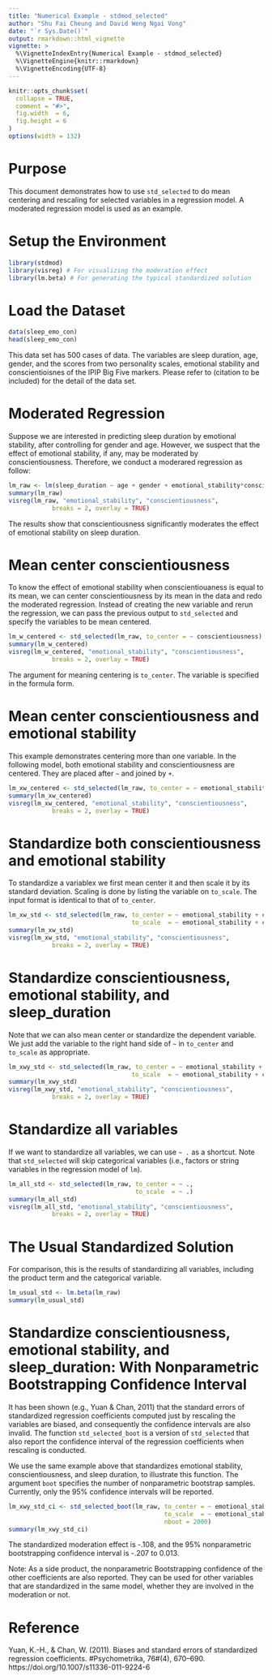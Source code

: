 ```yaml
---
title: "Numerical Example - stdmod_selected"
author: "Shu Fai Cheung and David Weng Ngai Vong"
date: "`r Sys.Date()`"
output: rmarkdown::html_vignette
vignette: >
  %\VignetteIndexEntry{Numerical Example - stdmod_selected}
  %\VignetteEngine{knitr::rmarkdown}
  %\VignetteEncoding{UTF-8}
---
```


```r
knitr::opts_chunk$set(
  collapse = TRUE,
  comment = "#>",
  fig.width  = 6, 
  fig.height = 6
)
options(width = 132)
```

# Purpose

This document demonstrates how to use `std_selected` to do mean centering and rescaling for selected variables in a regression model. A moderated regression model is used as an example.

# Setup the Environment

```r
library(stdmod)
library(visreg) # For visualizing the moderation effect
library(lm.beta) # For generating the typical standardized solution
```

# Load the Dataset

```r
data(sleep_emo_con)
head(sleep_emo_con)
```

This data set has 500 cases of data. The variables are sleep duration, age, gender,  and the scores from two personality scales, emotional stability and conscientioisnes of the IPIP Big Five markers. Please refer to (citation to be included) for the detail of the data set.


# Moderated Regression

Suppose we are interested in predicting sleep duration by emotional stability, after controlling for gender and age. However, we suspect that the effect of emotional stability, if any, may be moderated by conscientiousness. Therefore, we conduct a moderared regression as follow:

```r
lm_raw <- lm(sleep_duration ~ age + gender + emotional_stability*conscientiousness, sleep_emo_con)
summary(lm_raw)
visreg(lm_raw, "emotional_stability", "conscientiousness",
            breaks = 2, overlay = TRUE)
```

The results show that conscientiousness significantly moderates the effect of emotional stability on sleep duration.

# Mean center conscientiousness

To know the effect of emotional stability when conscientiouaness is equal to its mean, we can center conscientiousness by its mean in the data and redo the moderated regression. Instead of creating the new variable and rerun the regression, we can pass the previous output to `std_selected` and specify the variables to be mean centered.


```r
lm_w_centered <- std_selected(lm_raw, to_center = ~ conscientiousness)
summary(lm_w_centered)
visreg(lm_w_centered, "emotional_stability", "conscientiousness",
            breaks = 2, overlay = TRUE)
```

The argument for meaning centering is `to_center`. The variable is specified in the formula form.


# Mean center conscientiousness and emotional stability

This example demonstrates centering more than one variable. In the following model, both emotional stability and conscientiousness are centered. They are placed after `~` and joined by `+`.

```r
lm_xw_centered <- std_selected(lm_raw, to_center = ~ emotional_stability + conscientiousness)
summary(lm_xw_centered)
visreg(lm_xw_centered, "emotional_stability", "conscientiousness",
            breaks = 2, overlay = TRUE)
```

# Standardize both conscientiousness and emotional stability

To standardize a variablex we first mean center it and then scale it by its standard deviation. Scaling is done by listing the variable on `to_scale`. The input format is identical to that of `to_center`.


```r
lm_xw_std <- std_selected(lm_raw, to_center = ~ emotional_stability + conscientiousness,
                                  to_scale  = ~ emotional_stability + conscientiousness)
summary(lm_xw_std)
visreg(lm_xw_std, "emotional_stability", "conscientiousness",
            breaks = 2, overlay = TRUE)
```

# Standardize conscientiousness, emotional stability, and sleep_duration

Note that we can also mean center or standardize the dependent variable. We just add the variable to the right hand side of `~` in `to_center` and `to_scale` as appropriate.

```r
lm_xwy_std <- std_selected(lm_raw, to_center = ~ emotional_stability + conscientiousness + sleep_duration,
                                  to_scale  = ~ emotional_stability + conscientiousness + sleep_duration)
summary(lm_xwy_std)
visreg(lm_xwy_std, "emotional_stability", "conscientiousness",
            breaks = 2, overlay = TRUE)
```

# Standardize all variables

If we want to standardize all variables, we can use `~ .` as a shortcut. Note that `std_selected` will skip categorical variables (i.e., factors or string variables in the regression model of `lm`).

```r
lm_all_std <- std_selected(lm_raw, to_center = ~ .,
                                   to_scale  = ~ .)
summary(lm_all_std)
visreg(lm_all_std, "emotional_stability", "conscientiousness",
            breaks = 2, overlay = TRUE)
```

# The Usual Standardized Solution

For comparison, this is the results of standardizing all variables, including the product term and the categorical variable.

```r
lm_usual_std <- lm.beta(lm_raw)
summary(lm_usual_std)
```

# Standardize conscientiousness, emotional stability, and sleep_duration: With Nonparametric Bootstrapping Confidence Interval

It has been shown (e.g., Yuan & Chan, 2011) that the standard errors of standardized regression coefficients computed just by rescaling the variables are biased, and consequently the confidence intervals are also invalid. The function `std_selected_boot` is a version of `std_selected` that also report the confidence interval of the regression coefficients when rescaling is conducted.

We use the same example above that standardizes emotional stability, conscientiousness, and sleep duration, to illustrate this function. The argument `boot` specifies the number of nonparametric bootstrap samples. Currently, only the 95% confidence intervals will be reported.

```r
lm_xwy_std_ci <- std_selected_boot(lm_raw, to_center = ~ emotional_stability + conscientiousness + sleep_duration,
                                           to_scale  = ~ emotional_stability + conscientiousness + sleep_duration,
                                           nboot = 2000)
summary(lm_xwy_std_ci)
```

The standardized moderation effect is -.108, and the 95% nonparametric bootstrapping confidence interval is -.207 to 0.013.

Note: As a side product, the nonparametric Bootstrapping confidence of the other coefficients are also reported. They can be used for other variables that are standardized in the same model, whether they are involved in the moderation or not.

# Reference

Yuan, K.-H., & Chan, W. (2011). Biases and standard errors of standardized regression coefficients. #Psychometrika, 76#(4), 670–690. https://doi.org/10.1007/s11336-011-9224-6
